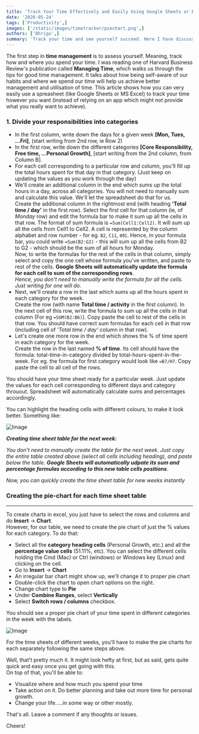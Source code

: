 ```yaml
---
title: 'Track Your Time Effectively and Easily Using Google Sheets or Excel'
date: '2020-05-24'
tags: ['Productivity',]
images: ['/static/images/timetracker/piechart.png',]
authors: ['Bhrigu',]
summary: 'Track your time and see yourself succeed. Here I have discussed how we can use Google Sheets (or Excel) to track and manage our time easily and effectively'
---
```


The first step in **time management** is to assess yourself. Meaning, track how and where you spend your time. I was reading one of Harvard Business Review's publication called **Managing Time**, which walks us through the tips for good time management. It talks about how being self-aware of our habits and where we spend our time will help us achieve better management and utilisation of time. This article shows how you can very easily use a spreasheet (like Google Sheets or MS Excel) to track your time however you want (instead of relying on an app which might not provide what you really want to achieve). 


### 1. Divide your responsibilities into categories  

* In the first column, write down the days for a given week **[Mon, Tues, ...Fri]**, (start writing from 2nd row, ie Row 2) 
* In the first row, write down the different categories **[Core Responsibility, Free time, ...Personal Growth]**, [start writing from the 2nd column, from Column B].  
* For each cell corresponding to a particular row and column, you'll fill up the total hours spent for that day in that category. (Just keep on updating the values as you work through the day)
* We'll create an additional column in the end which sums up the total hours in a day, across all categories. You will not need to manually sum and calculate this value. We'll let the spreadsheet do that for us.  
Create the additional column in the rightmost end (with heading **'Total time / day'** in the first row). Select the first cell for that column (ie, of *Monday* row) and edit the formula bar to make it sum up all the cells in that row. The format of sum formula is `=Sum(Cell1:Cell2)`. It will sum up all the cells from Cell1 to Cell2. A cell is represented by the column alphabet and row number - for eg. `B2`, `C11`, etc. Hence, in your formula bar, you could write `=Sum(B2:G2)` - this will sum up all the cells from B2 to G2 - which should be the sum of all hours for Monday.  
Now, to write the formulas for the rest of the cells in that column, simply select and copy the one cell whose formula you've written, and paste to rest of the cells. **Google Sheets will automatically update the formula for each cell to sum of the corresponding rows**.  
*Hence, you don't need to manually write the formula for all the cells. Just writing for one will do.*
* Next, we'll create a row in the last which sums up all the hours spent in each category for the week.  
Create the row (with name  **Total time / activity** in the first column). In the next cell of this row, write the formula to sum up all the cells in that column (For eg `=SUM(B2:B6)`). Copy paste the cell to rest of the cells in that row. You should have correct sum formulas for each cell in that row (including cell of *'Total time / day'* column in that row).  
* Let's create one more row in the end which shows the % of time spent in each category for the week.  
Create the row in the last named **% of time**. Its cell should have the formula: total-time-in-category divided by total-hours-spent-in-the-week. For eg. the formula for first category would look like `=B7/H7`. Copy paste the cell to all cell of the rows.

You should have your time sheet ready for a particular week. Just update the values for each cell corresponding to different days and category throuout. Spreadsheet will automatically calculate sums and percentages accordingly. 

You can highlight the heading cells with different colours, to make it look better. Something like: 

![Image](/static/images/timetracker/table1.png)



***Creating time sheet table for the next week:***   

*You don't need to manually create the table for the next week. Just copy the entire table created above (select all cells including heading), and paste below the table. **Google Sheets will automatically udpate its sum and percentage formulas according to this new table cells positions***.  

*Now, you can quickly create the time sheet table for new weeks instantly*

### Creating the pie-chart for each time sheet table

---
To create charts in excel, you just have to select the rows and columns and do **Insert** -> **Chart**.  
However, for our table, we need to create the pie chart of just the % values for each category. To do that:  

* Select all the **category heading cells** (Personal Growth, etc.) and all the **percentage value cells** (51.11%, etc). You can select the different cells holding the Cmd (Mac) or Ctrl (windows) or Windows key (Linux) and clicking on the cell.
* Go to **Insert** -> **Chart**
* An irregular bar chart might show up, we'll change it to proper pie chart
* Double-click the chart to open chart options on the right.
* Change chart type to **Pie**
* Under **Combine Ranges**, select **Vertically**
* Select **Switch rows / columns** checkbox.

You should see a proper pie chart of your time spent in different categories in the week with the labels.


![Image](/static/images/timetracker/sheets.png)

For the time sheets of different weeks, you'll have to make the pie charts for each separately following the same steps above.


Well, that't pretty much it. It might look hefty at first, but as said, gets quite quick and easy once you get going with this.  
On top of that, you'll be able to:

* Visualize where and how much you spend your time
* Take action on it. Do better planning and take out more time for personal growth.
* Change your life.....in some way or other mostly.


That's all. Leave a comment if any thoughts or issues.

Cheers!
